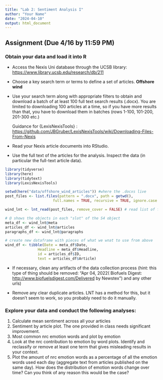 ```yaml
---
title: "Lab 2: Sentiment Analysis I"
author: "Your Name"
date: "2024-04-10"
output: html_document
---
```


## Assignment (Due 4/16 by 11:59 PM)

### Obtain your data and load it into R

-   Access the Nexis Uni database through the UCSB library: <https://www.library.ucsb.edu/research/db/211>

-   Choose a key search term or terms to define a set of articles. **Offshore wind**

-   Use your search term along with appropriate filters to obtain and download a batch of at least 100 full text search results (.docx). You are limited to downloading 100 articles at a time, so if you have more results than that, you have to download them in batches (rows 1-100, 101-200, 201-300 etc.)

    Guidance for {LexisNexisTools} : <https://github.com/JBGruber/LexisNexisTools/wiki/Downloading-Files-From-Nexis>

-   Read your Nexis article documents into RStudio.

-   Use the full text of the articles for the analysis. Inspect the data (in particular the full-text article data).

```r
library(tidyverse)
library(here)
library(tidytext)
library(LexisNexisTools)
```

```r
setwd(here("data/offshore_wind_articles")) #where the .docxs live
post_files <- list.files(pattern = ".docx", path = getwd(),
                      full.names = TRUE, recursive = TRUE, ignore.case = TRUE)

wind_lnt <- lnt_read(post_files, remove_cover = FALSE) # read list of file paths into an lnt object

# @ shows the objects in each "slot" of the S4 object
meta_df <- wind_lnt@meta
articles_df <- wind_lnt@articles
paragraphs_df <- wind_lnt@paragraphs

# create new dataframe with pieces of what we wnat to use from above
wind_df <- tibble(Date = meta_df$Date,
               Headline = meta_df$Headline,
               id = articles_df$ID,
               text = articles_df$Article)
```


```{=html}
<!-- -->
```
-   If necessary, clean any artifacts of the data collection process (hint: this type of thing should be removed: "Apr 04, 2022( Biofuels Digest: <http://www.biofuelsdigest.com/Delivered> by Newstex") and any other urls)

-   Remove any clear duplicate articles. LNT has a method for this, but it doesn't seem to work, so you probably need to do it manually.

### Explore your data and conduct the following analyses:

1.  Calculate mean sentiment across all your articles
2.  Sentiment by article plot. The one provided in class needs significant improvement.
3.  Most common nrc emotion words and plot by emotion
4.  Look at the nrc contribution to emotion by word plots. Identify and reclassify or remove at least one term that gives misleading results in your context.
5.  Plot the amount of nrc emotion words as a percentage of all the emotion words used each day (aggregate text from articles published on the same day). How does the distribution of emotion words change over time? Can you think of any reason this would be the case?
